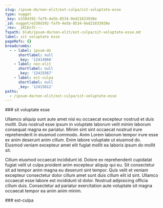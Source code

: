 ```yaml
---
slug: /ipsum-do/non-elit/est-culpa/sit-voluptate-esse
type: nugget
_key: e338d392-fa79-4e5b-8534-0ed21833938e
_id: nugget/e338d392-fa79-4e5b-8534-0ed21833938e
_rev: _iKCEn7C---
fspath: blah/ipsum-do/non-elit/est-culpa/sit-voluptate-esse.md
label: sit voluptate esse
pageRefs: {}
breadcrumbs:
  - - label: ipsum-do
      shortlabel: null
      _key: '12414966'
    - label: non-elit
      shortlabel: null
      _key: '12415567'
    - label: est-culpa
      shortlabel: null
      _key: '12415612'
paths:
  - /ipsum-do/non-elit/est-culpa/sit-voluptate-esse
---
```


<NuggetArea>
<Nugget slug="/ipsum-do/non-elit/est-culpa/sit-voluptate-esse" type="nugget" _key="e338d392-fa79-4e5b-8534-0ed21833938e" _id="nugget/e338d392-fa79-4e5b-8534-0ed21833938e" _rev="_iKCEn7C---" fspath="blah/ipsum-do/non-elit/est-culpa/sit-voluptate-esse.md" label="sit voluptate esse" paths="/ipsum-do/non-elit/est-culpa/sit-voluptate-esse">
<NuggetBody>
### sit voluptate esse

Ullamco aliquip sunt aute amet nisi eu occaecat excepteur nostrud et duis mollit. Duis nostrud esse ipsum in voluptate laborum velit minim laborum consequat magna ex pariatur. Minim sint sint occaecat nostrud irure reprehenderit in eiusmod commodo. Anim Lorem laborum tempor irure esse ex anim deserunt anim cillum. Enim labore voluptate ut eiusmod do. Eiusmod veniam excepteur amet elit fugiat mollit ea laboris ipsum do mollit sit.

Cillum eiusmod occaecat incididunt id. Dolore ex reprehenderit cupidatat fugiat velit ut culpa proident anim excepteur aliquip qui eu. Sit consectetur sit ad tempor anim magna eu deserunt sint tempor. Quis velit et veniam excepteur consectetur dolor cillum amet sunt duis cillum elit id sint. Ullamco occaecat esse labore est incididunt id dolor. Nostrud adipisicing officia cillum duis. Consectetur ad pariatur exercitation aute voluptate sit magna occaecat tempor ea anim anim minim.

</NuggetBody>
<Breadcrumbs>
<Crumbs>
<Crumb _key="12414966" label="ipsum-do" /><Crumb _key="12415567" label="non-elit" /><Crumb _key="12415612" label="est-culpa" />
</Crumbs>
</Breadcrumbs>
</Nugget>

<NuggetsInbound>
</NuggetsInbound>
<NuggetsOutbound>
</NuggetsOutbound>
</NuggetArea>
<PassagesInbound>
<Passage direction="inbound" type="passage" _key="12415612" _id="passage/12415612" _rev="_iKCEn7----" label="est-culpa" passage="est-culpa" fspath="blah/ipsum-do/non-elit/est-culpa" paths="/ipsum-do/non-elit/est-culpa" slug="/ipsum-do/non-elit/est-culpa">
<NuggetBody>
### est-culpa

</NuggetBody>
<Breadcrumbs>
<Crumbs>
<Crumb _key="12414966" label="ipsum-do" /><Crumb _key="12415567" label="non-elit" />
</Crumbs>
</Breadcrumbs>
</Passage>

</PassagesInbound>
<PassagesOutbound>
</PassagesOutbound>